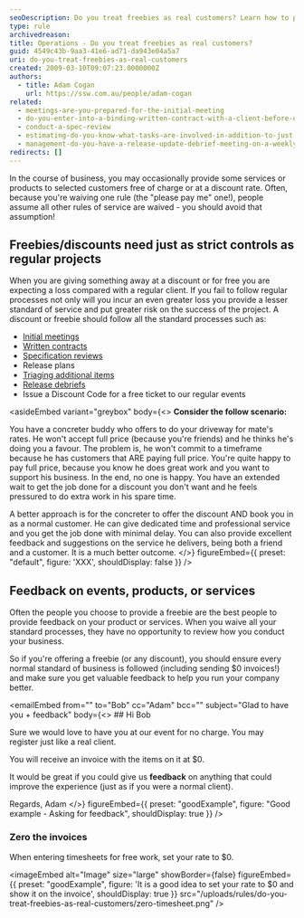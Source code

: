 ```yaml
---
seoDescription: Do you treat freebies as real customers? Learn how to provide high-quality services and gather valuable feedback from those who receive your freebies.
type: rule
archivedreason:
title: Operations - Do you treat freebies as real customers?
guid: 4549c43b-9aa3-41e6-ad71-da943e04a5a7
uri: do-you-treat-freebies-as-real-customers
created: 2009-03-10T09:07:23.0000000Z
authors:
  - title: Adam Cogan
    url: https://ssw.com.au/people/adam-cogan
related:
  - meetings-are-you-prepared-for-the-initial-meeting
  - do-you-enter-into-a-binding-written-contract-with-a-client-before-doing-any-billable-work
  - conduct-a-spec-review
  - estimating-do-you-know-what-tasks-are-involved-in-addition-to-just-development-work-items
  - management-do-you-have-a-release-update-debrief-meeting-on-a-weekly-basis
redirects: []
---
```


In the course of business, you may occasionally provide some services or products to selected customers free of charge or at a discount rate. Often, because you're waiving one rule (the "please pay me" one!), people assume all other rules of service are waived - you should avoid that assumption!
## Freebies/discounts need just as strict controls as regular projects

When you are giving something away at a discount or for free you are expecting a loss compared with a regular client. If you fail to follow regular processes not only will you incur an even greater loss you provide a lesser standard of service and put greater risk on the success of the project.
A discount or freebie should follow all the standard processes such as:

* [Initial meetings](/meetings-are-you-prepared-for-the-initial-meeting)
* [Written contracts](/do-you-enter-into-a-binding-written-contract-with-a-client-before-doing-any-billable-work)
* [Specification reviews](/conduct-a-spec-review)
* Release plans
* [Triaging additional items](/estimating-do-you-know-what-tasks-are-involved-in-addition-to-just-development-work-items)
* [Release debriefs](/management-do-you-have-a-release-update-debrief-meeting-on-a-weekly-basis)
* Issue a Discount Code for a free ticket to our regular events

<asideEmbed
  variant="greybox"
  body={<>
    **Consider the follow scenario:**

You have a concreter buddy who offers to do your driveway for mate's rates. He won't accept full price (because you're friends) and he thinks he's doing you a favour. The problem is, he won't commit to a timeframe because he has customers that ARE paying full price. You're quite happy to pay full price, because you know he does great work and you want to support his business. In the end, no one is happy. You have an extended wait to get the job done for a discount you don't want and he feels pressured to do extra work in his spare time.

A better approach is for the concreter to offer the discount AND book you in as a normal customer. He can give dedicated time and professional service and you get the job done with minimal delay. You can also provide excellent feedback and suggestions on the service he delivers, being both a friend and a customer. It is a much better outcome.
  </>}
  figureEmbed={{
    preset: "default",
    figure: 'XXX',
    shouldDisplay: false
  }}
/>

## Feedback on events, products, or services

Often the people you choose to provide a freebie are the best people to provide feedback on your product or services. When you waive all your standard processes, they have no opportunity to review how you conduct your business.

So if you're offering a freebie (or any discount), you should ensure every normal standard of business is followed (including sending $0 invoices!) and make sure you get valuable feedback to help you run your company better.

<emailEmbed
  from=""
  to="Bob"
  cc="Adam"
  bcc=""
  subject="Glad to have you + feedback"
  body={<>
    ## Hi Bob

Sure we would love to have you at our event for no charge. You may register just like a real client.

You will receive an invoice with the items on it at $0.

It would be great if you could give us **feedback** on anything that could improve the experience (just as if you were a normal client).

Regards,
Adam
  </>}
  figureEmbed={{
    preset: "goodExample",
    figure: "Good example - Asking for feedback",
    shouldDisplay: true
  }}
/>

### Zero the invoices

When entering timesheets for free work, set your rate to $0.

<imageEmbed
  alt="Image"
  size="large"
  showBorder={false}
  figureEmbed={{
    preset: "goodExample",
    figure: 'It is a good idea to set your rate to $0 and show it on the invoice',
    shouldDisplay: true
  }}
  src="/uploads/rules/do-you-treat-freebies-as-real-customers/zero-timesheet.png"
/>